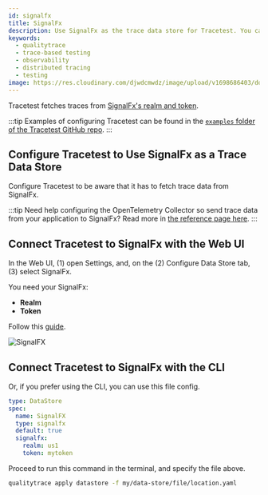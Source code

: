 ```yaml
---
id: signalfx
title: SignalFx
description: Use SignalFx as the trace data store for Tracetest. You can use the native connection from Tracetest to pull telemetry data directly from SignalFx.
keywords:
  - qualitytrace
  - trace-based testing
  - observability
  - distributed tracing
  - testing
image: https://res.cloudinary.com/djwdcmwdz/image/upload/v1698686403/docs/Blog_Thumbnail_14_rsvkmo.jpg
---
```


Tracetest fetches traces from [SignalFx's realm and token](https://docs.splunk.com/Observability/references/organizations.html).

:::tip
Examples of configuring Tracetest can be found in the [`examples` folder of the Tracetest GitHub repo](https://github.com/intelops/qualitytrace/tree/main/examples).
:::

## Configure Tracetest to Use SignalFx as a Trace Data Store

Configure Tracetest to be aware that it has to fetch trace data from SignalFx.

:::tip
Need help configuring the OpenTelemetry Collector so send trace data from your application to SignalFx? Read more in [the reference page here](/configuration/opentelemetry-collector-configuration-file-reference).
:::

## Connect Tracetest to SignalFx with the Web UI

In the Web UI, (1) open Settings, and, on the (2) Configure Data Store tab, (3) select SignalFx.

You need your SignalFx:

- **Realm**
- **Token**

Follow this [guide](https://docs.splunk.com/Observability/references/organizations.html).

![SignalFX](../img/SignalFX-settings.png)


## Connect Tracetest to SignalFx with the CLI

Or, if you prefer using the CLI, you can use this file config.

```yaml
type: DataStore
spec:
  name: SignalFX
  type: signalfx
  default: true
  signalfx:
    realm: us1
    token: mytoken
```

Proceed to run this command in the terminal, and specify the file above.

```bash
qualitytrace apply datastore -f my/data-store/file/location.yaml
```
